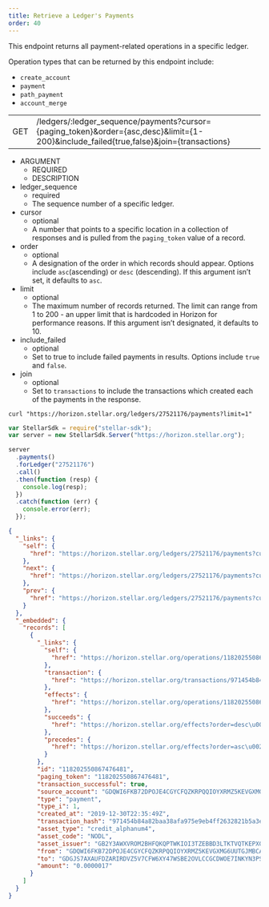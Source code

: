 ```yaml
---
title: Retrieve a Ledger's Payments
order: 40
---
```



This endpoint returns all payment-related operations in a specific ledger.

Operation types that can be returned by this endpoint include:

- `create_account`
- `payment`
- `path_payment`
- `account_merge`

<Endpoint>


|  |  |
| --- | --- |
| GET | /ledgers/:ledger_sequence/payments?cursor={paging_token}&order={asc,desc}&limit={1-200}&include_failed{true,false}&join={transactions} |

</Endpoint>


<AttributeTable>


- ARGUMENT
  - REQUIRED
  - DESCRIPTION
- ledger_sequence
  - required
  - The sequence number of a specific ledger.
- cursor
  - optional
  - A number that points to a specific location in a collection of responses and is pulled from the `paging_token` value of a record.
- order
  - optional
  - A designation of the order in which records should appear. Options include `asc`(ascending) or `desc` (descending). If this argument isn’t set, it defaults to `asc`.
- limit
  - optional
  - The maximum number of records returned. The limit can range from 1 to 200 - an upper limit that is hardcoded in Horizon for performance reasons. If this argument isn’t designated, it defaults to 10.
- include_failed
  - optional
  - Set to true to include failed payments in results. Options include `true` and `false`.
- join
  - optional
  - Set to `transactions` to include the transactions which created each of the payments in the response.

</AttributeTable>


<CodeExample title="Example Request">


```curl
curl "https://horizon.stellar.org/ledgers/27521176/payments?limit=1"
```

```js
var StellarSdk = require("stellar-sdk");
var server = new StellarSdk.Server("https://horizon.stellar.org");

server
  .payments()
  .forLedger("27521176")
  .call()
  .then(function (resp) {
    console.log(resp);
  })
  .catch(function (err) {
    console.error(err);
  });
```

</CodeExample>


<ExampleResponse title="Example Response">


```json
{
  "_links": {
    "self": {
      "href": "https://horizon.stellar.org/ledgers/27521176/payments?cursor=\u0026limit=1\u0026order=asc"
    },
    "next": {
      "href": "https://horizon.stellar.org/ledgers/27521176/payments?cursor=118202550867476481\u0026limit=1\u0026order=asc"
    },
    "prev": {
      "href": "https://horizon.stellar.org/ledgers/27521176/payments?cursor=118202550867476481\u0026limit=1\u0026order=desc"
    }
  },
  "_embedded": {
    "records": [
      {
        "_links": {
          "self": {
            "href": "https://horizon.stellar.org/operations/118202550867476481"
          },
          "transaction": {
            "href": "https://horizon.stellar.org/transactions/971454b84a82baa38afa975e9eb4ff2632821b5a3e7f7993a7e20bbd9d7633ea"
          },
          "effects": {
            "href": "https://horizon.stellar.org/operations/118202550867476481/effects"
          },
          "succeeds": {
            "href": "https://horizon.stellar.org/effects?order=desc\u0026cursor=118202550867476481"
          },
          "precedes": {
            "href": "https://horizon.stellar.org/effects?order=asc\u0026cursor=118202550867476481"
          }
        },
        "id": "118202550867476481",
        "paging_token": "118202550867476481",
        "transaction_successful": true,
        "source_account": "GDQWI6FKB72DPOJE4CGYCFQZKRPQQIOYXRMZ5KEVGXMG6UUTGJMBCASH",
        "type": "payment",
        "type_i": 1,
        "created_at": "2019-12-30T22:35:49Z",
        "transaction_hash": "971454b84a82baa38afa975e9eb4ff2632821b5a3e7f7993a7e20bbd9d7633ea",
        "asset_type": "credit_alphanum4",
        "asset_code": "NODL",
        "asset_issuer": "GB2Y3AWXVROM2BHFQKQPTWKIOI3TZEBBD3LTKTVQTKEPXGOBE742NODL",
        "from": "GDQWI6FKB72DPOJE4CGYCFQZKRPQQIOYXRMZ5KEVGXMG6UUTGJMBCASH",
        "to": "GDGJS7AXAUFDZARIRDVZ5V7CFW6XY47WSBE2OVLCCGCDWOE7INKYN3PS",
        "amount": "0.0000017"
      }
    ]
  }
}
```

</ExampleResponse>

